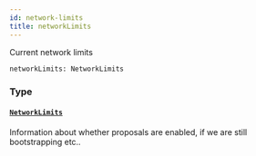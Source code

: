 ```yaml
---
id: network-limits
title: networkLimits
---
```



Current network limits

```graphql
networkLimits: NetworkLimits
```


### Type

#### [`NetworkLimits`](/docs/testnet/graphql/objects/network-limits) 

Information about whether proposals are enabled, if we are still bootstrapping etc..




